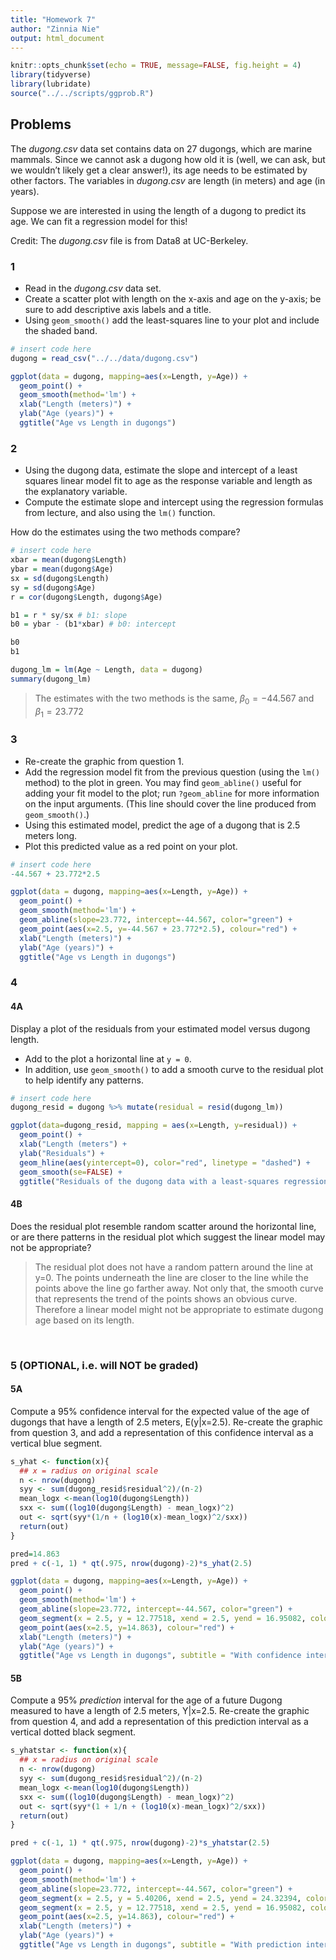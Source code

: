 ```yaml
---
title: "Homework 7"
author: "Zinnia Nie"
output: html_document
---
```


```r
knitr::opts_chunk$set(echo = TRUE, message=FALSE, fig.height = 4)
library(tidyverse)
library(lubridate)
source("../../scripts/ggprob.R")
```


## Problems

The *dugong.csv* data set contains data on 27 dugongs, which are marine mammals.  Since we cannot ask a dugong how old it is (well, we can ask, but we wouldn't likely get a clear answer!), its age needs to be estimated by other factors.  The variables in *dugong.csv* are length (in meters) and age (in years).

Suppose we are interested in using the length of a dugong to predict its age.  We can fit a regression model for this!

Credit:  The *dugong.csv* file is from Data8 at UC-Berkeley.


### 1

- Read in the *dugong.csv* data set.
-  Create a scatter plot with length on the x-axis and age on the y-axis; be sure to add descriptive axis labels and a title.
-  Using `geom_smooth()` add the least-squares line to your plot and include the shaded band.

```r
# insert code here
dugong = read_csv("../../data/dugong.csv")

ggplot(data = dugong, mapping=aes(x=Length, y=Age)) +
  geom_point() +
  geom_smooth(method='lm') +
  xlab("Length (meters)") +
  ylab("Age (years)") +
  ggtitle("Age vs Length in dugongs")
```



### 2

- Using the dugong data, estimate the slope and intercept of a least squares linear model fit to age as the response variable and length as the explanatory variable.
- Compute the estimate slope and intercept using the regression formulas from lecture, and also using the `lm()` function.

How do the estimates using the two methods compare?

```r
# insert code here
xbar = mean(dugong$Length)
ybar = mean(dugong$Age)
sx = sd(dugong$Length)
sy = sd(dugong$Age)
r = cor(dugong$Length, dugong$Age)

b1 = r * sy/sx # b1: slope
b0 = ybar - (b1*xbar) # b0: intercept

b0
b1

dugong_lm = lm(Age ~ Length, data = dugong)
summary(dugong_lm)
```

> The estimates with the two methods is the same, $\beta_0 = -44.567$ and $\beta_1 = 23.772$



### 3

- Re-create the graphic from question 1.
- Add the regression model fit from the previous question (using the `lm()` method) to the plot in green. You may find `geom_abline()` useful for adding your fit model to the plot; run `?geom_abline` for more information on the input arguments.  (This line should cover the line produced from `geom_smooth()`.)
- Using this estimated model, predict the age of a dugong that is 2.5 meters long.
-  Plot this predicted value as a red point on your plot.

```r
# insert code here
-44.567 + 23.772*2.5

ggplot(data = dugong, mapping=aes(x=Length, y=Age)) +
  geom_point() +
  geom_smooth(method='lm') +
  geom_abline(slope=23.772, intercept=-44.567, color="green") +
  geom_point(aes(x=2.5, y=-44.567 + 23.772*2.5), colour="red") +
  xlab("Length (meters)") +
  ylab("Age (years)") +
  ggtitle("Age vs Length in dugongs")
```



### 4

#### 4A

Display a plot of the residuals from your estimated model versus dugong length.

- Add to the plot a horizontal line at `y = 0`.
- In addition, use `geom_smooth()` to add a smooth curve to the residual plot to help identify any patterns.

```r
# insert code here
dugong_resid = dugong %>% mutate(residual = resid(dugong_lm))

ggplot(data=dugong_resid, mapping = aes(x=Length, y=residual)) +
  geom_point() +
  xlab("Length (meters") +
  ylab("Residuals") +
  geom_hline(aes(yintercept=0), color="red", linetype = "dashed") +
  geom_smooth(se=FALSE) + 
  ggtitle("Residuals of the dugong data with a least-squares regression line")
```


#### 4B

Does the residual plot resemble random scatter around the horizontal line, or are there patterns in the residual plot which suggest the linear model may not be appropriate?

> The residual plot does not have a random pattern around the line at y=0. The points underneath the line are closer to the line while the points above the line go farther away. Not only that, the smooth curve that represents the trend of the points shows an obvious curve. Therefore a linear model might not be appropriate to estimate dugong age based on its length. 



<br/>

### 5 (OPTIONAL, i.e. will NOT be graded)

#### 5A

Compute a 95% confidence interval for the expected value of the age of dugongs that have a length of 2.5 meters, E(y|x=2.5).  Re-create the graphic from question 3, and add a representation of this confidence interval as a vertical blue segment.

```r
s_yhat <- function(x){
  ## x = radius on original scale
  n <- nrow(dugong)
  syy <- sum(dugong_resid$residual^2)/(n-2)
  mean_logx <-mean(log10(dugong$Length))
  sxx <- sum((log10(dugong$Length) - mean_logx)^2)
  out <- sqrt(syy*(1/n + (log10(x)-mean_logx)^2/sxx))
  return(out)
}

pred=14.863
pred + c(-1, 1) * qt(.975, nrow(dugong)-2)*s_yhat(2.5)

ggplot(data = dugong, mapping=aes(x=Length, y=Age)) +
  geom_point() +
  geom_smooth(method='lm') +
  geom_abline(slope=23.772, intercept=-44.567, color="green") +
  geom_segment(x = 2.5, y = 12.77518, xend = 2.5, yend = 16.95082, color = "blue") + 
  geom_point(aes(x=2.5, y=14.863), colour="red") +
  xlab("Length (meters)") +
  ylab("Age (years)") +
  ggtitle("Age vs Length in dugongs", subtitle = "With confidence interval for a length of 2.5 meters")

```


#### 5B

Compute a 95% *prediction* interval for the age of a future Dugong measured to have a length of 2.5 meters, Y|x=2.5.  Re-create the graphic from question 4, and add a representation of this prediction interval as a vertical dotted black segment.

```r
s_yhatstar <- function(x){
  ## x = radius on original scale
  n <- nrow(dugong)
  syy <- sum(dugong_resid$residual^2)/(n-2)
  mean_logx <-mean(log10(dugong$Length))
  sxx <- sum((log10(dugong$Length) - mean_logx)^2)
  out <- sqrt(syy*(1 + 1/n + (log10(x)-mean_logx)^2/sxx))
  return(out)
}

pred + c(-1, 1) * qt(.975, nrow(dugong)-2)*s_yhatstar(2.5)

ggplot(data = dugong, mapping=aes(x=Length, y=Age)) +
  geom_point() +
  geom_smooth(method='lm') +
  geom_abline(slope=23.772, intercept=-44.567, color="green") +
  geom_segment(x = 2.5, y = 5.40206, xend = 2.5, yend = 24.32394, color = "black", linetype="dotted") + 
  geom_segment(x = 2.5, y = 12.77518, xend = 2.5, yend = 16.95082, color = "blue") + 
  geom_point(aes(x=2.5, y=14.863), colour="red") +
  xlab("Length (meters)") +
  ylab("Age (years)") +
  ggtitle("Age vs Length in dugongs", subtitle = "With prediction interval for a length of 2.5 meters")
```


